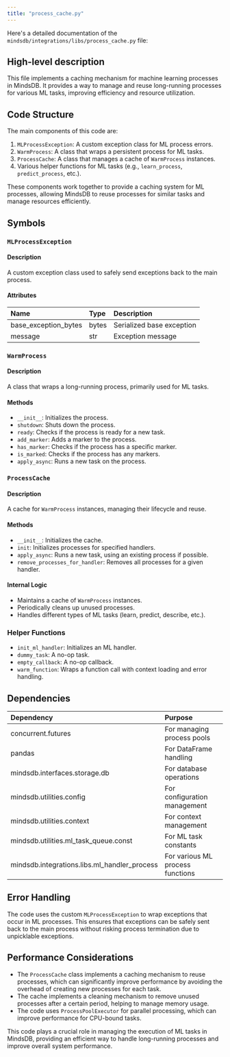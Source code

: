 ```yaml
---
title: "process_cache.py"
---
```


Here's a detailed documentation of the `mindsdb/integrations/libs/process_cache.py` file:

## High-level description
This file implements a caching mechanism for machine learning processes in MindsDB. It provides a way to manage and reuse long-running processes for various ML tasks, improving efficiency and resource utilization.

## Code Structure
The main components of this code are:
1. `MLProcessException`: A custom exception class for ML process errors.
2. `WarmProcess`: A class that wraps a persistent process for ML tasks.
3. `ProcessCache`: A class that manages a cache of `WarmProcess` instances.
4. Various helper functions for ML tasks (e.g., `learn_process`, `predict_process`, etc.).

These components work together to provide a caching system for ML processes, allowing MindsDB to reuse processes for similar tasks and manage resources efficiently.

## Symbols

### `MLProcessException`
#### Description
A custom exception class used to safely send exceptions back to the main process.

#### Attributes
| Name | Type | Description |
|:-----|:-----|:------------|
| base_exception_bytes | bytes | Serialized base exception |
| message | str | Exception message |

### `WarmProcess`
#### Description
A class that wraps a long-running process, primarily used for ML tasks.

#### Methods
- `__init__`: Initializes the process.
- `shutdown`: Shuts down the process.
- `ready`: Checks if the process is ready for a new task.
- `add_marker`: Adds a marker to the process.
- `has_marker`: Checks if the process has a specific marker.
- `is_marked`: Checks if the process has any markers.
- `apply_async`: Runs a new task on the process.

### `ProcessCache`
#### Description
A cache for `WarmProcess` instances, managing their lifecycle and reuse.

#### Methods
- `__init__`: Initializes the cache.
- `init`: Initializes processes for specified handlers.
- `apply_async`: Runs a new task, using an existing process if possible.
- `remove_processes_for_handler`: Removes all processes for a given handler.

#### Internal Logic
- Maintains a cache of `WarmProcess` instances.
- Periodically cleans up unused processes.
- Handles different types of ML tasks (learn, predict, describe, etc.).

### Helper Functions
- `init_ml_handler`: Initializes an ML handler.
- `dummy_task`: A no-op task.
- `empty_callback`: A no-op callback.
- `warm_function`: Wraps a function call with context loading and error handling.

## Dependencies
| Dependency | Purpose |
|:-----------|:--------|
| concurrent.futures | For managing process pools |
| pandas | For DataFrame handling |
| mindsdb.interfaces.storage.db | For database operations |
| mindsdb.utilities.config | For configuration management |
| mindsdb.utilities.context | For context management |
| mindsdb.utilities.ml_task_queue.const | For ML task constants |
| mindsdb.integrations.libs.ml_handler_process | For various ML process functions |

## Error Handling
The code uses the custom `MLProcessException` to wrap exceptions that occur in ML processes. This ensures that exceptions can be safely sent back to the main process without risking process termination due to unpicklable exceptions.

## Performance Considerations
- The `ProcessCache` class implements a caching mechanism to reuse processes, which can significantly improve performance by avoiding the overhead of creating new processes for each task.
- The cache implements a cleaning mechanism to remove unused processes after a certain period, helping to manage memory usage.
- The code uses `ProcessPoolExecutor` for parallel processing, which can improve performance for CPU-bound tasks.

This code plays a crucial role in managing the execution of ML tasks in MindsDB, providing an efficient way to handle long-running processes and improve overall system performance.